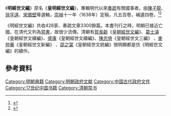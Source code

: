 
《'''明經世文編'''》原名《'''皇明經世文編'''》，專輯明代以來[[奏疏|奏疏]]有關國事者。由[[陳子龍|陳子龍]]、[[徐孚遠|徐孚遠]]、[[宋徵壁|宋徵壁]]等選輯，[[崇禎|崇禎]]十一年（1638年）定稿，凡五百卷，補遺四卷。<ref>{{Cite web |url=http://ctext.org/wiki.pl?if=gb&res=259380&remap=gb |title=皇明经世文编 中国哲学书电子化计划 |accessdate=2017-06-09 |archive-date=2015-10-07 |archive-url=https://web.archive.org/web/20151007201541/http://ctext.org/wiki.pl?if=gb&res=259380&remap=gb |dead-url=no }}</ref><ref>{{Cite web |url=http://www.lib.cam.ac.uk/mulu/fb931520.html |title=明经世文编 |access-date=2017-06-09 |archive-url=https://web.archive.org/web/20170514025112/http://www.lib.cam.ac.uk/mulu/fb931520.html |archive-date=2017-05-14 |dead-url=yes }}</ref>

《明經世文編》共收428家、奏疏文章3300餘篇。本書刊行之時，明朝已接近亡國，在清代又列為[[禁書|禁書]]，故很少流傳。清朝有[[賀長齡|賀長齡]]《[[皇朝經世文編|皇朝經世文編]]》、[[葛士濬|葛士濬]]《皇朝經世文續編》、[[盛康|盛康]]《皇朝經世文續編》、[[陳忠倚|陳忠倚]]《皇朝經世文三編》 、[[麥仲華|麥仲華]]《皇朝經世文新編》 、[[邵之棠|邵之棠]]《皇朝經世文統編》很明顯都是仿《明經世文編》的續作。
== 參考資料 ==
{{reflist}}

{{book-stub}}
[[Category:明朝典籍|Category:明朝典籍]]
[[Category:明朝政府文献|Category:明朝政府文献]]
[[Category:中国古代政府文件|Category:中国古代政府文件]]
[[Category:17世纪中国书籍|Category:17世纪中国书籍]]
[[Category:清朝禁书|Category:清朝禁书]]